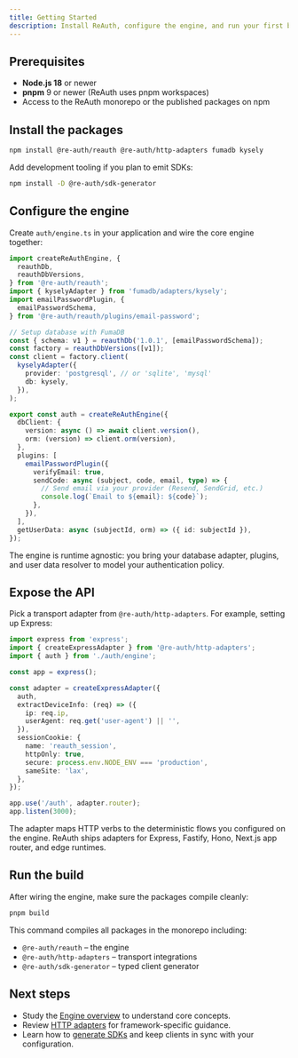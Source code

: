 ```yaml
---
title: Getting Started
description: Install ReAuth, configure the engine, and run your first build.
---
```


## Prerequisites

- **Node.js 18** or newer
- **pnpm** 9 or newer (ReAuth uses pnpm workspaces)
- Access to the ReAuth monorepo or the published packages on npm

## Install the packages

```bash
npm install @re-auth/reauth @re-auth/http-adapters fumadb kysely
```

Add development tooling if you plan to emit SDKs:

```bash
npm install -D @re-auth/sdk-generator
```

## Configure the engine

Create `auth/engine.ts` in your application and wire the core engine together:

```ts
import createReAuthEngine, {
  reauthDb,
  reauthDbVersions,
} from '@re-auth/reauth';
import { kyselyAdapter } from 'fumadb/adapters/kysely';
import emailPasswordPlugin, {
  emailPasswordSchema,
} from '@re-auth/reauth/plugins/email-password';

// Setup database with FumaDB
const { schema: v1 } = reauthDb('1.0.1', [emailPasswordSchema]);
const factory = reauthDbVersions([v1]);
const client = factory.client(
  kyselyAdapter({
    provider: 'postgresql', // or 'sqlite', 'mysql'
    db: kysely,
  }),
);

export const auth = createReAuthEngine({
  dbClient: {
    version: async () => await client.version(),
    orm: (version) => client.orm(version),
  },
  plugins: [
    emailPasswordPlugin({
      verifyEmail: true,
      sendCode: async (subject, code, email, type) => {
        // Send email via your provider (Resend, SendGrid, etc.)
        console.log(`Email to ${email}: ${code}`);
      },
    }),
  ],
  getUserData: async (subjectId, orm) => ({ id: subjectId }),
});
```

The engine is runtime agnostic: you bring your database adapter, plugins, and user data resolver to model your authentication policy.

## Expose the API

Pick a transport adapter from `@re-auth/http-adapters`. For example, setting up Express:

```ts
import express from 'express';
import { createExpressAdapter } from '@re-auth/http-adapters';
import { auth } from './auth/engine';

const app = express();

const adapter = createExpressAdapter({
  auth,
  extractDeviceInfo: (req) => ({
    ip: req.ip,
    userAgent: req.get('user-agent') || '',
  }),
  sessionCookie: {
    name: 'reauth_session',
    httpOnly: true,
    secure: process.env.NODE_ENV === 'production',
    sameSite: 'lax',
  },
});

app.use('/auth', adapter.router);
app.listen(3000);
```

The adapter maps HTTP verbs to the deterministic flows you configured on the engine. ReAuth ships adapters for Express, Fastify, Hono, Next.js app router, and edge runtimes.

## Run the build

After wiring the engine, make sure the packages compile cleanly:

```bash
pnpm build
```

This command compiles all packages in the monorepo including:

- `@re-auth/reauth` – the engine
- `@re-auth/http-adapters` – transport integrations
- `@re-auth/sdk-generator` – typed client generator

## Next steps

- Study the [Engine overview](./engine/overview) to understand core concepts.
- Review [HTTP adapters](./http-adapters/overview) for framework-specific guidance.
- Learn how to [generate SDKs](./sdk-generator) and keep clients in sync with your configuration.
